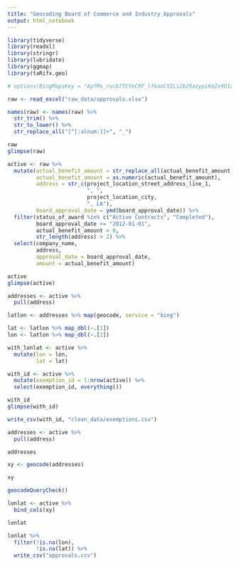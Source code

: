 ```yaml
---
title: "Geocoding Board of Commerce and Industry Approvals"
output: html_notebook
---
```




```r

library(tidyverse)
library(readxl)
library(stringr)
library(lubridate)
library(ggmap)
library(taRifx.geo)

# options(BingMapsKey = "ApfMs_rucb7TCYeCRF_lf6aoC5ILi2b29azypiKeZx9O1roEU_gFj4xE-YDtOh1k")

```

```r

raw <- read_excel("raw_data/approvals.xlsx")

names(raw) <- names(raw) %>% 
  str_trim() %>% 
  str_to_lower() %>% 
  str_replace_all("[^[:alnum:]]+", "_")

raw
glimpse(raw)

```

```r

active <- raw %>% 
  mutate(actual_benefit_amount = str_replace_all(actual_benefit_amount, "\\$", ""),
         actual_benefit_amount = as.numeric(actual_benefit_amount),
         address = str_c(project_location_street_address_line_1,
                         ", ",
                         project_location_city,
                         ", LA"),
         board_approval_date = ymd(board_approval_date)) %>% 
  filter(status_of_award %in% c("Active Contracts", "Completed"),
         board_approval_date >= "2012-01-01", 
         actual_benefit_amount > 0,
         str_length(address) > 2) %>% 
  select(company_name,
         address,
         approval_date = board_approval_date,
         amount = actual_benefit_amount)

active
glimpse(active)

```

```r

addresses <- active %>%
  pull(address)

latlon <- addresses %>% map(geocode, service = "bing")

lat <- latlon %>% map_dbl(~.[1])
lon <- latlon %>% map_dbl(~.[2])

with_lonlat <- active %>%
  mutate(lon = lon,
         lat = lat)

```

```r

with_id <- active %>% 
  mutate(exemption_id = 1:nrow(active)) %>% 
  select(exemption_id, everything())

with_id
glimpse(with_id)

write_csv(with_id, "clean_data/exemptions.csv")

```

```r

addresses <- active %>% 
  pull(address)

addresses

xy <- geocode(addresses)

xy

geocodeQueryCheck()

```

```r

lonlat <- active %>% 
  bind_cols(xy)

lonlat

```

```r

lonlat %>% 
  filter(!is.na(lon),
         !is.na(lat)) %>% 
  write_csv("approvals.csv")

```
